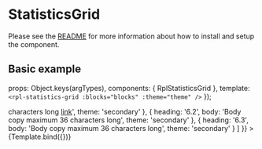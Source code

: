 
<Meta title="Molecules/StatisticsGrid" component={RplStatisticsGrid} />

# StatisticsGrid
Please see the [README](https://github.com/dpc-sdp/ripple/blob/master/packages/components/Molecules/StatisticsGrid/README.md) for more information about how to install and setup the component.

## Basic example

  props: Object.keys(argTypes),
  components: { RplStatisticsGrid },
  template: `<rpl-statistics-grid :blocks="blocks" :theme="theme" />`
});

<Canvas>
  <Story
    name="StatisticsGrid"
    args={{
      blocks: [
        {
          heading: 'H2 Heading only  maximum 70 characters. Heading only max 70 characters',
          theme: 'primary'
        },
        {
          heading: 'H2 Heading + subheading max 40 characters',
          body: 'P Subheading / XS maximum 44 characters long',
          theme: 'primary'
        },
        {
          heading: 'H2 Heading + subheading max 40 characters',
          body: 'P Subheading / XS maximum 44 characters long',
          theme: 'primary'
        },
        {
          heading: '5.1',
          body: 'Body copy maximum 36 characters long',
          theme: 'secondary'
        },
        {
          heading: '5.2',
          body: 'Body copy maximum 36 characters long',
          theme: 'secondary'
        },
        {
          heading: '5.3',
          body: 'Body copy maximum 36 characters long',
          theme: 'secondary'
        },
        {
          heading: '6.1',
          body: 'Body copy maximum 36 <em>characters</em> long <a href="https://google.com">link</a>',
          theme: 'secondary'
        },
        {
          heading: '6.2',
          body: 'Body copy maximum 36 characters long',
          theme: 'secondary'
        },
        {
          heading: '6.3',
          body: 'Body copy maximum 36 characters long',
          theme: 'secondary'
        }
      ]
    }}
  >
    {Template.bind({})}
  </Story>
</Canvas>

<ArgsTable of={RplStatisticsGrid} />
